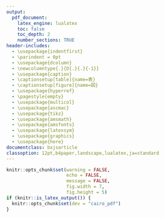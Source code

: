 ```yaml
---
output:
  pdf_document:
    latex_engine: lualatex
    toc: false
    toc_depth: 2
    number_sections: TRUE
header-includes:
  - \usepackage{indentfirst}
  - \parindent = 0pt
  - \usepackage{dcolumn}
  - \newcolumntype{.}{D{.}{.}{-1}}
  - \usepackage{caption}
  - \captionsetup[table]{name=表}
  - \captionsetup[figure]{name=図}
  - \usepackage{hyperref}
  - \pagestyle{empty}
  - \usepackage{multicol}
  - \usepackage{ascmac}
  - \usepackage{tikz}
  - \usepackage{amsmath}
  - \usepackage{amsfonts}
  - \usepackage{latexsym}
  - \usepackage{graphics}
  - \usepackage{here}
documentclass: bxjsarticle
classoption: 12pt,b4paper,landscape,lualatex,ja=standard
---
```


```r
knitr::opts_chunk$set(warning = FALSE, 
                      echo = FALSE, 
                      message = FALSE,
                      fig.width = 7,
                      fig.height = 5)
if (knitr::is_latex_output()) {
  knitr::opts_chunk$set(dev = "cairo_pdf")
}
```
\renewcommand{\thefootnote}{}

\begin{flushleft}
\noindent
\large
正負の数の減法 No.1
\end{flushleft}

\begin{flushright}
名前（\hspace{50mm}）
\end{flushright}

\vspace{1mm}
\hrule

\begin{multicols}{2}

\begin{figure}[H]
\includegraphics[width = 5.0cm]{img/tape.png}
\end{figure}


上の図の$\square$にはどんな数が入りますか。

$\square$には3が入りますね。小学校では、$\square = 8 - 3$で計算できることを学びました。

次の計算はそれぞれどうなるでしょうか。
\begin{screen}
\centering
(1) $\square + (+5) = +8$ \hspace{30mm} (2) $\square + (+5) = +2$
\end{screen}

(1) から順に考えてみましょう。

最初の問に符号がついただけですね。

\begin{align}
  \square = (+8) - (-5)
\end{align}

東くんを動かしてみましょう。

$\square$への移動方法は東へ $\qquad$ 行ってから西へ $\qquad$ 行けばよいので、

\begin{align}
 \square = 
\end{align}
と表せますね。
したがって、(1)、(2)より、

\begin{screen}
 \centering
 =
\end{screen}
と計算することができます。

(2) $\square$は最初の問と同様に

\begin{align}
\square = (+2) - (+5)
\end{align}
で求めることができますね。

東くんを動かしてみましょう。

$\square$への移動方法は東へ $\qquad$ 行ってから西へ $\qquad$ 行けばよいので、

\begin{align}
 \square = 
\end{align}
と表せますね。
したがって、(3)、(4)より、

\begin{screen}
 \centering
 =
\end{screen}
と計算することができます。

\end{multicols}

\begin{flushleft}
\noindent
\large
正負の数の減法 No.2
\end{flushleft}

\begin{flushright}
名前（\hspace{50mm}）
\end{flushright}

\vspace{1mm}
\hrule

\begin{multicols}{2}
次の$\square$にあてはまる数を求めてみましょう。

$$
\square + (-5) = +2
$$
これまでと同じ計算をすると、

\begin{align}
\square = (+2) - (-5)
\end{align}
ですね。

東くんを動かしてみましょう。

$\square$への移動方法は東へ $\qquad$ 行ってから東へ $\qquad$ 行けばよいので、

\begin{align}
 \square = 
\end{align}
と表せますね。
したがって、(5)、(6)より、

\begin{screen}
 \centering
 =
\end{screen}
と計算することができます。

正負の数の減法のやり方について自分なりの言葉で説明してみましょう。

\vspace{50mm}

\columnbreak

正負の数の減法を加法になおして計算しよう。

例1. 

(1) $(+3) - (+7) = $ \hspace{30mm} (2) $(-3) - (-8) = $

\vspace{25mm}

問1. 次の計算をしなさい。

(1) $(+1) - (+4) = $ \hspace{30mm} (2) $(-6) - (-2) = $

\vspace{25mm}

(3) $(-2) - (+9) = $ \hspace{30mm} (4) $(+8) - (-4) = $

\end{multicols}



























